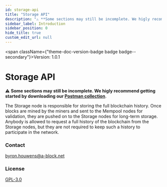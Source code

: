 ```yaml
---
id: storage-api
title: "Storage API"
description: "⚠️ **Some sections may still be incomplete. We higly recommend getting started by downloading our [Postman collection](/docs/postman-collections)**."
sidebar_label: Introduction
sidebar_position: 0
hide_title: true
custom_edit_url: null
---
```



<span className={"theme-doc-version-badge badge badge--secondary"}>Version: 1.0.1</span>

# Storage API



⚠️ **Some sections may still be incomplete. We higly recommend getting started by downloading our [Postman collection](/docs/postman-collections)**.

The Storage node is responsible for storing the full blockchain history. 
Once blocks are mined by the miners and sent to the Mempool nodes for validation, they are pushed on to the Storage nodes for long-term storage. 
Anybody is allowed to request a full history of the blockchain from the Storage nodes, but they are not required to keep such a history to participate in the network.

<div style={{"display":"flex","flexDirection":"column","marginBottom":"var(--ifm-paragraph-margin-bottom)"}}><h3 style={{"marginBottom":"0.25rem"}}>Contact</h3><span><a href={"mailto:byron.houwens@a-block.net"}>byron.houwens@a-block.net</a></span></div><div style={{"marginBottom":"var(--ifm-paragraph-margin-bottom)"}}><h3 style={{"marginBottom":"0.25rem"}}>License</h3><a href={"https://www.gnu.org/licenses/gpl-3.0.en.html"}>GPL-3.0</a></div>
      
